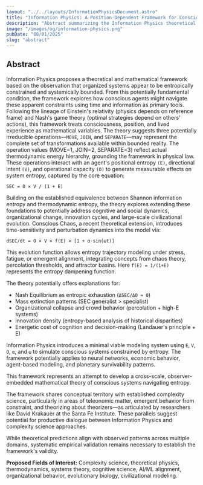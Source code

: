 ```yaml
---
layout: "../../layouts/InformationPhysicsDocument.astro"
title: "Information Physics: A Position-Dependent Framework for Conscious System Dynamics"
description: "Abstract summarizing the Information Physics theoretical framework, its mathematical foundations, and cross-domain applications."
image: "/images/og/information-physics.png"
pubDate: "08/01/2025"
slug: "abstract"
---
```


## Abstract

Information Physics proposes a theoretical and mathematical framework based on the observation that organized systems appear to be entropically constrained and systemically bounded. From this potentially fundamental condition, the framework explores how conscious agents might navigate these apparent constraints using time and information as primary tools. Following the lineage of Einstein's relativity (physics depends on reference frame) and Nash's game theory (optimal strategies depend on others' actions), this framework treats consciousness, position, and lived experience as mathematical variables. The theory suggests three potentially irreducible operations—`MOVE`, `JOIN`, and `SEPARATE`—may represent the complete set of transformations available within bounded reality. The operation values (MOVE=1, JOIN=2, SEPARATE=3) reflect actual thermodynamic energy hierarchy, grounding the framework in physical law. These operations interact with an agent's positional entropy `(E)`, directional intent `(V)`, and operational capacity `(O)` to generate measurable effects on system entropy, captured by the core equation:

`SEC = O × V / (1 + E)`

Building on the established equivalence between Shannon information entropy and thermodynamic entropy, the theory explores extending these foundations to potentially address cognitive and social dynamics, organizational change, innovation cycles, and large-scale civilizational evolution. Conscious Chaos, a recent theoretical extension, introduces time-sensitivity and perturbation dynamics into the model via:

`dSEC/dt = O × V × f(E) × [1 + α·sin(ωt)]`

This evolution function allows entropy trajectory modeling under stress, fatigue, or emergent alignment, integrating concepts from chaos theory, percolation thresholds, and attractor basins. Here `f(E) = 1/(1+E)` represents the entropy dampening function.

The theory potentially offers explanations for:

* Nash Equilibrium as entropic exhaustion (`ΔSEC/ΔO ≈ 0`)
* Mass extinction patterns (SEC generalist > specialist)
* Organizational collapse and crowd behavior (percolation + high-E systems)
* Innovation density (entropy-based analysis of historical disparities)
* Energetic cost of cognition and decision-making (Landauer's principle + E)

Information Physics introduces a minimal viable modeling system using `E`, `V`, `O`, `α`, and `ω` to simulate conscious systems constrained by entropy. The framework potentially applies to neural networks, economic behavior, agent-based modeling, and planetary survivability patterns.

This framework represents an attempt to develop a cross-scale, observer-embedded mathematical theory of conscious systems navigating entropy.

The framework shares conceptual territory with established complexity science, particularly in areas of teleonomic matter, emergent behavior from constraint, and theorizing about theorizers—as articulated by researchers like David Krakauer at the Santa Fe Institute. These parallels suggest potential for productive dialogue between Information Physics and complexity science approaches.

While theoretical predictions align with observed patterns across multiple domains, systematic empirical validation remains necessary to establish the framework's validity.

**Proposed Fields of Interest:** Complexity science, theoretical physics, thermodynamics, systems theory, cognitive science, AI/ML alignment, organizational behavior, evolutionary biology, civilizational modeling.
